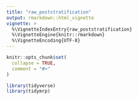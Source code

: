 ```yaml
---
title: "raw_poststratification"
output: rmarkdown::html_vignette
vignette: >
  %\VignetteIndexEntry{raw_poststratification}
  %\VignetteEngine{knitr::rmarkdown}
  %\VignetteEncoding{UTF-8}
---
```


```r
knitr::opts_chunk$set(
  collapse = TRUE,
  comment = "#>"
)
```

```r
library(tidyverse)
library(tidymrp)
```

<!-- ```{r} -->
<!-- data(example_survey) -->
<!-- data(example_census) -->
<!-- ``` -->

<!-- ```{r} -->
<!-- example_survey <- example_survey %>% -->
<!--   mutate(strata_region_gender = paste("region:", region, "gender:", gender)) -->
<!-- example_census <- example_census %>% -->
<!--   mutate(strata_region_gender = paste("region:", region, "gender:", gender)) -->
<!-- survey_strata_weights <- tidymrp::calculate_survey_strata_weights(example_survey, example_census, strata_region_gender, n) -->
<!-- ``` -->

<!-- ```{r} -->
<!-- example_survey <- example_survey %>% -->
<!--   left_join(survey_strata_weights %>% -->
<!--               select(strata_region_gender, survey_strata_weight)) -->
<!-- ``` -->

<!-- ```{r} -->
<!-- example_survey -->
<!-- ``` -->

<!-- ```{r} -->
<!-- calculate_raised_totals(survey = example_survey, survey_strata_weights = survey_strata_weights, strata = strata_region_gender, results_by = region, dependent_variable = non_negative_response) -->
<!-- ``` -->



